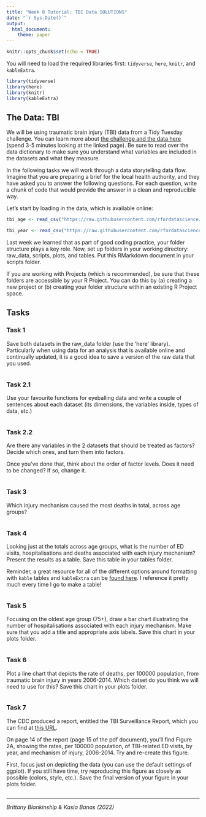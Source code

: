 ```yaml
---
title: "Week 8 Tutorial: TBI Data SOLUTIONS"
date: "`r Sys.Date()`"
output: 
  html_document: 
    theme: paper
---
```


```r
knitr::opts_chunk$set(echo = TRUE)
```

You will need to load the required libraries first: `tidyverse`, `here`, `knitr`, and `kableExtra`.

```r
library(tidyverse)
library(here)
library(knitr)
library(kableExtra)
```

## The Data: TBI 

We will be using traumatic brain injury (TBI) data from a Tidy Tuesday challenge. You can learn more about [the challenge and the data here](https://github.com/rfordatascience/tidytuesday/blob/master/data/2020/2020-03-24/readme.md) (spend 3-5 minutes looking at the linked page). Be sure to read over the data dictionary to make sure you understand what variables are included in the datasets and what they measure. 

In the following tasks we will work through a data storytelling data flow. Imagine that you are preparing a brief for the local health authority, and they have asked you to answer the following questions. For each question, write a chunk of code that would provide the answer in a clean and reproducible way.

Let's start by loading in the data, which is available online:

```r
tbi_age <- read_csv("https://raw.githubusercontent.com/rfordatascience/tidytuesday/master/data/2020/2020-03-24/tbi_age.csv")

tbi_year <- read_csv("https://raw.githubusercontent.com/rfordatascience/tidytuesday/master/data/2020/2020-03-24/tbi_year.csv")
```

Last week we learned that as part of good coding practice, your folder structure plays a key role. Now, set up folders in your working directory: raw_data, scripts, plots, and tables. Put this RMarkdown document in your scripts folder. 

If you are working with Projects (which is recommended), be sure that these folders are accessible by your R Project. You can do this by (a) creating a new project or (b) creating your folder structure within an existing R Project space. 

## Tasks

### Task 1

Save both datasets in the raw_data folder (use the 'here' library). Particularly when using data for an analysis that is available online and continually updated, it is a good idea to save a version of the raw data that you used. 

```r

```


### Task 2.1

Use your favourite functions for eyeballing data and write a couple of sentences about each dataset (its dimensions, the variables inside, types of data, etc.)

```r

```


### Task 2.2

Are there any variables in the 2 datasets that should be treated as factors? Decide which ones, and turn them into factors. 

Once you've done that, think about the order of factor levels. Does it need to be changed? If so, change it.


```r

```


### Task 3

Which injury mechanism caused the most deaths in total, across age groups?

```r

```

### Task 4

Looking just at the totals across age groups, what is the number of ED visits, hospitalisations and deaths associated with each injury mechanism? Present the results as a table. Save this table in your tables folder.

Reminder, a great resource for all of the different options around formatting with `kable` tables and `kableExtra` can be [found here](https://cran.r-project.org/web/packages/kableExtra/vignettes/awesome_table_in_html.html#Table_Styles). I reference it pretty much every time I go to make a table! 


```r
  
```



### Task 5

Focusing on the oldest age group (75+), draw a bar chart illustrating the number of hospitalisations associated with each injury mechanism. Make sure that you add a title and appropriate axis labels. Save this chart in your plots folder.

```r

```

### Task 6

Plot a line chart that depicts the rate of deaths, per 100000 population, 
from traumatic brain injury in years 2006-2014. Which datset do you think we will need to use for this? Save this chart in your plots folder.

```r

```

### Task 7

The CDC produced a report, entitled the TBI Surveillance Report, which you can find at [this URL](https://www.cdc.gov/traumaticbraininjury/pdf/TBI-Surveillance-Report-FINAL_508.pdf). 

On page 14 of the report (page 15 of the pdf document), you'll find Figure 2A, showing the rates, per 100000 population, of TBI-related ED visits, by year, and mechanism of injury, 2006-2014. Try and re-create this figure.

First, focus just on depicting the data (you can use the default settings of ggplot). If you still have time, try reproducing this figure as closely as possible (colors, style, etc.). Save the final version of your figure in your plots folder.

```r

```


---
*Brittany Blankinship & Kasia Banas (2022)* 
